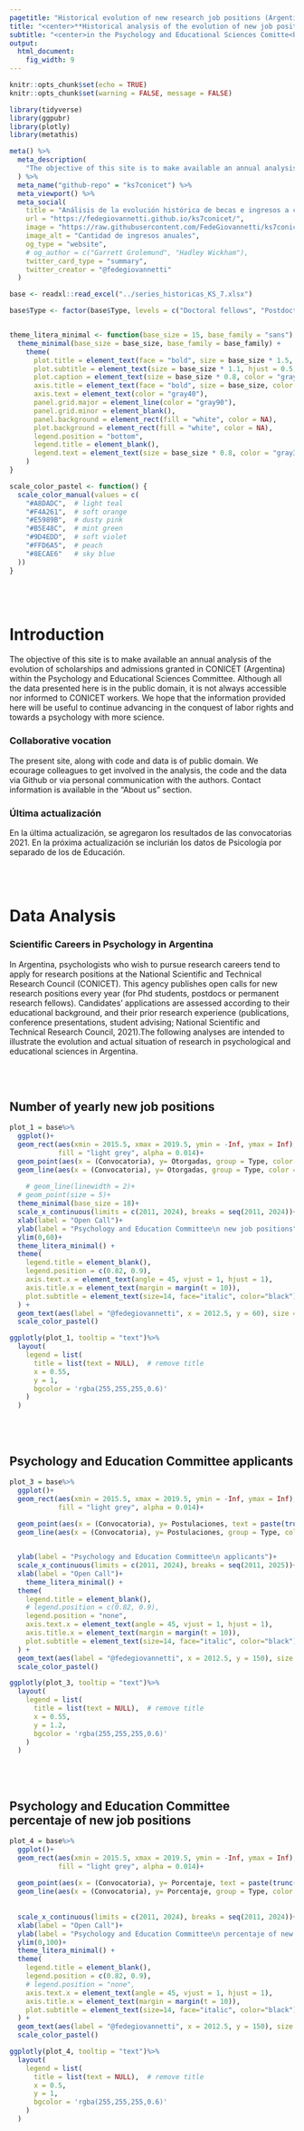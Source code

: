 ```yaml
---
pagetitle: "Historical evolution of new research job positions (Argentina)"
title: "<center>**Historical analysis of the evolution of new job positions**</center>"
subtitle: "<center>in the Psychology and Educational Sciences Comitte<br>(CONICET, ARGENTINA)</center>"
output: 
  html_document: 
    fig_width: 9
---
```




```r

knitr::opts_chunk$set(echo = TRUE)
knitr::opts_chunk$set(warning = FALSE, message = FALSE) 

library(tidyverse)
library(ggpubr)
library(plotly)
library(metathis)

```


```r

meta() %>%
  meta_description(
    "The objective of this site is to make available an annual analysis of the evolution of scholarships and admissions granted in CONICET (Argentina) within the Psychology and Educational Sciences Committee. Although all the data presented here is in the public domain, it is not always accessible nor informed to CONICET workers. We hope that the information provided here will be useful to continue advancing in the conquest of labor rights and towards a psychology with more science."
  ) %>% 
  meta_name("github-repo" = "ks7conicet") %>% 
  meta_viewport() %>% 
  meta_social(
    title = "Análisis de la evolución histórica de becas e ingresos a carrera",
    url = "https://fedegiovannetti.github.io/ks7conicet/",
    image = "https://raw.githubusercontent.com/FedeGiovannetti/ks7conicet/520996ccff474eb6c90f5e80b798067669b9c127/thumbnail.png",
    image_alt = "Cantidad de ingresos anuales",
    og_type = "website",
    # og_author = c("Garrett Grolemund", "Hadley Wickham"),
    twitter_card_type = "summary",
    twitter_creator = "@fedegiovannetti"
  )


```

```r


base <- readxl::read_excel("../series_historicas_KS_7.xlsx")

base$Type <- factor(base$Type, levels = c("Doctoral fellows", "Postdoctoral fellows", "Permanent Research Fellows"))


theme_litera_minimal <- function(base_size = 15, base_family = "sans") {
  theme_minimal(base_size = base_size, base_family = base_family) +
    theme(
      plot.title = element_text(face = "bold", size = base_size * 1.5, hjust = 0.5),
      plot.subtitle = element_text(size = base_size * 1.1, hjust = 0.5, color = "gray40"),
      plot.caption = element_text(size = base_size * 0.8, color = "gray50", hjust = 1),
      axis.title = element_text(face = "bold", size = base_size, color = "gray30"),
      axis.text = element_text(color = "gray40"),
      panel.grid.major = element_line(color = "gray90"),
      panel.grid.minor = element_blank(),
      panel.background = element_rect(fill = "white", color = NA),
      plot.background = element_rect(fill = "white", color = NA),
      legend.position = "bottom",
      legend.title = element_blank(),
      legend.text = element_text(size = base_size * 0.8, color = "gray30")
    )
}

scale_color_pastel <- function() {
  scale_color_manual(values = c(
    "#A8DADC",  # light teal
    "#F4A261",  # soft orange
    "#E5989B",  # dusty pink
    "#B5E48C",  # mint green
    "#9D4EDD",  # soft violet
    "#FFD6A5",  # peach
    "#8ECAE6"   # sky blue
  ))
}

```


<br>
<br>

# Introduction

The objective of this site is to make available an annual analysis of the evolution of scholarships and admissions granted in CONICET (Argentina) within the Psychology and Educational Sciences Committee. Although all the data presented here is in the public domain, it is not always accessible nor informed to CONICET workers. We hope that the information provided here will be useful to continue advancing in the conquest of labor rights and towards a psychology with more science.

### Collaborative vocation

The present site, along with code and data is of public domain. We ecourage colleagues to get involved in the analysis, the code and the data via Github or via personal communication with the authors. Contact information is available in the "About us" section.

### Última actualización

En la última actualización, se agregaron los resultados de las convocatorias 2021. En la próxima actualización se inclurián los datos de Psicología por separado de los de Educación.

<br>
<br>

# Data Analysis

### Scientific Careers in Psychology in Argentina

In Argentina, psychologists who wish to pursue research careers tend to apply for research positions at the National Scientific and Technical Research Council (CONICET). This agency publishes open calls for new research positions every year (for Phd students, postdocs or permanent research fellows). Candidates’ applications are assessed according to their educational background, and their prior research experience (publications, conference presentations, student advising; National Scientific and Technical Research Council, 2021).The following analyses are intended to illustrate the evolution and actual situation of research in psychological and educational sciences in Argentina.


<br>
<br>

## Number of yearly new job positions

```r

plot_1 = base%>%
  ggplot()+
  geom_rect(aes(xmin = 2015.5, xmax = 2019.5, ymin = -Inf, ymax = Inf),
            fill = "light grey", alpha = 0.014)+
  geom_point(aes(x = (Convocatoria), y= Otorgadas, group = Type, color = Type, text = paste(trunc(Otorgadas*1000)/1000)), size = 5)+
  geom_line(aes(x = (Convocatoria), y= Otorgadas, group = Type, color = Type), linewidth = 2)+
  
    # geom_line(linewidth = 2)+
  # geom_point(size = 5)+
  theme_minimal(base_size = 18)+
  scale_x_continuous(limits = c(2011, 2024), breaks = seq(2011, 2024))+
  xlab(label = "Open Call")+
  ylab(label = "Psychology and Education Committee\n new job positions")+
  ylim(0,60)+
  theme_litera_minimal() +
  theme(
    legend.title = element_blank(),
    legend.position = c(0.82, 0.9),
    axis.text.x = element_text(angle = 45, vjust = 1, hjust = 1),
    axis.title.x = element_text(margin = margin(t = 10)),
    plot.subtitle = element_text(size=14, face="italic", color="black")
  ) +
  geom_text(aes(label = "@fedegiovannetti", x = 2012.5, y = 60), size = 5, alpha = 0.8, color = "darkgrey", hjust = 0.4)+
  scale_color_pastel()

ggplotly(plot_1, tooltip = "text")%>%
  layout(
    legend = list(
      title = list(text = NULL),  # remove title
      x = 0.55,  
      y = 1,
      bgcolor = 'rgba(255,255,255,0.6)'  
    )
  )

```

<br>
<br>

## Psychology and Education Committee applicants

```r

plot_3 = base%>%
  ggplot()+
  geom_rect(aes(xmin = 2015.5, xmax = 2019.5, ymin = -Inf, ymax = Inf),
            fill = "light grey", alpha = 0.014)+
  
  geom_point(aes(x = (Convocatoria), y= Postulaciones, text = paste(trunc(Postulaciones*1000)/1000), group = Type, color = Type), size = 5)+
  geom_line(aes(x = (Convocatoria), y= Postulaciones, group = Type, color = Type), linewidth = 2)+


  ylab(label = "Psychology and Education Committee\n applicants")+
  scale_x_continuous(limits = c(2011, 2024), breaks = seq(2011, 2025))+
  xlab(label = "Open Call")+
    theme_litera_minimal() +
  theme(
    legend.title = element_blank(),
    # legend.position = c(0.82, 0.9),
    legend.position = "none",
    axis.text.x = element_text(angle = 45, vjust = 1, hjust = 1),
    axis.title.x = element_text(margin = margin(t = 10)),
    plot.subtitle = element_text(size=14, face="italic", color="black")
  ) +
  geom_text(aes(label = "@fedegiovannetti", x = 2012.5, y = 150), size = 5, alpha = 0.8, color = "darkgrey", hjust = 0.4)+
  scale_color_pastel()

ggplotly(plot_3, tooltip = "text")%>%
  layout(
    legend = list(
      title = list(text = NULL),  # remove title
      x = 0.55,  
      y = 1.2,
      bgcolor = 'rgba(255,255,255,0.6)'  
    )
  )


```


<br>
<br>
 
## Psychology and Education Committee percentaje of new job positions

```r


plot_4 = base%>%
  ggplot()+
  geom_rect(aes(xmin = 2015.5, xmax = 2019.5, ymin = -Inf, ymax = Inf),
            fill = "light grey", alpha = 0.014)+
  
  geom_point(aes(x = (Convocatoria), y= Porcentaje, text = paste(trunc(Porcentaje*1000)/1000, ""), group = Type, color = Type), size = 5)+
  geom_line(aes(x = (Convocatoria), y= Porcentaje, group = Type, color = Type), linewidth = 2)+
  
  
  scale_x_continuous(limits = c(2011, 2024), breaks = seq(2011, 2024))+
  xlab(label = "Open Call")+
  ylab(label = "Psychology and Education Committee\n percentaje of new job positions")+
  ylim(0,100)+
  theme_litera_minimal() +
  theme(
    legend.title = element_blank(),
    legend.position = c(0.82, 0.9),
    # legend.position = "none",
    axis.text.x = element_text(angle = 45, vjust = 1, hjust = 1),
    axis.title.x = element_text(margin = margin(t = 10)),
    plot.subtitle = element_text(size=14, face="italic", color="black")
  ) +
  geom_text(aes(label = "@fedegiovannetti", x = 2012.5, y = 150), size = 5, alpha = 0.8, color = "darkgrey", hjust = 0.4)+
  scale_color_pastel()

ggplotly(plot_4, tooltip = "text")%>%
  layout(
    legend = list(
      title = list(text = NULL),  # remove title
      x = 0.5,  
      y = 1,
      bgcolor = 'rgba(255,255,255,0.6)'  
    )
  )

```


